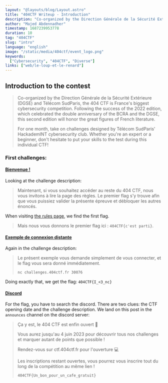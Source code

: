 ```yaml
---
layout: "@layouts/blog/Layout.astro"
title: "404CTF Writeup - Introduction"
description: "Co-organized by the Direction Générale de la Sécurité Extérieure (DGSE) and Télécom SudParis, the 404 CTF is France's biggest cybersecurity competition. In this first part of the writeup, we explore the first challenges of this contest."
author: "Majed Abdennadher"
timestamp: 1687239953778
duration: 10
tag: "404CTF"
slug: "intro"
language: "english"
image: "/static/media/404ctf/event_logo.png"
keywords:
  ["Cybersecurity", "404CTF", "Diverse"]
links: ["web/le-loup-et-le-renard"]
---
```


## Introduction to the contest

> Co-organized by the Direction Générale de la Sécurité Extérieure (DGSE) and Télécom SudParis, the 404 CTF is France's biggest cybersecurity competition. Following the success of the 2022 edition, which celebrated the double anniversary of the BCRA and the DGSE, this second edition will honor the great figures of French literature.
>
> For one month, take on challenges designed by Télécom SudParis' HackademINT cybersecurity club. Whether you're an expert or a beginner, don't hesitate to put your skills to the test during this individual CTF!

### First challenges:

#### [Bienvenue !](https://ctf.404ctf.fr/challenges#Bienvenue%20!-3)

Looking at the challenge description:

> Maintenant, si vous souhaitez accéder au reste du 404 CTF, nous vous invitons à lire la page des règles. Le premier flag s'y trouve afin que vous puissiez valider la présente épreuve et débloquer les autres énoncés.

When visiting [the rules page](https://ctf.404ctf.fr/rules), we find the first flag.

> Mais nous vous donnons le premier flag ici : `404CTF{c'est parti}`.

#### [Exemple de connexion distante](https://ctf.404ctf.fr/challenges#Exemple%20de%20connexion%20distante-87)

Again in the challenge description:

> Le présent exemple vous demande simplement de vous connecter, et le flag vous sera donné immédiatement.
>
> `nc challenges.404ctf.fr 30076`

Doing exactly that, we get the flag: `404CTF{I_<3_nc}`

#### [Discord](https://ctf.404ctf.fr/challenges#Discord-92)

For the flag, you have to search the discord. There are two clues: the CTF opening date and the challenge description.
We land on this post in the `announces` channel on the discord server:



> Ça y est, le 404 CTF est enfin ouvert 🎉
>
> Vous aurez jusqu'au 4 juin 2023 pour découvrir tous nos challenges et marquer autant de points que possible !
>
> Rendez-vous sur ctf.404ctf.fr pour l'ouverture 💻
>
> Les inscriptions restant ouvertes, vous pourrez vous inscrire tout du long de la compétition au même lien !
>
> `404CTF{Un_bon_pour_un_cafe_gratuit}`